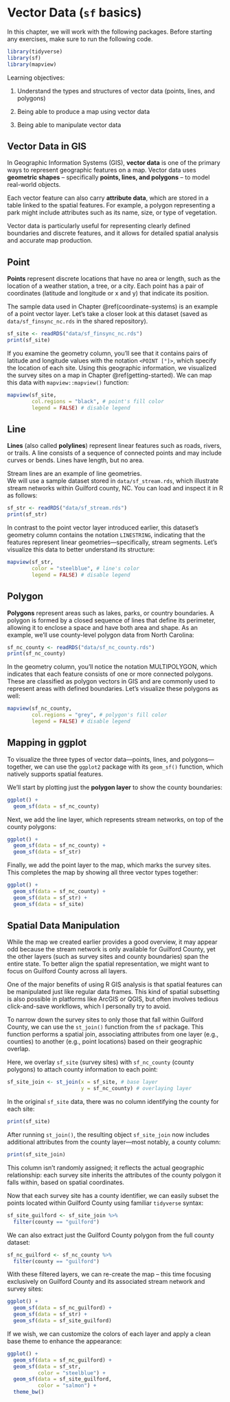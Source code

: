 # Vector Data (`sf` basics)

In this chapter, we will work with the following packages. Before starting any exercises, make sure to run the following code.

```r
library(tidyverse)
library(sf)
library(mapview)

```

Learning objectives:

1.  Understand the types and structures of vector data (points, lines, and polygons)

2.  Being able to produce a map using vector data

3.  Being able to manipulate vector data

## Vector Data in GIS

In Geographic Information Systems (GIS), **vector data** is one of the primary ways to represent geographic features on a map. Vector data uses **geometric shapes** -- specifically **points, lines, and polygons** -- to model real-world objects.

Each vector feature can also carry **attribute data**, which are stored in a table linked to the spatial features. For example, a polygon representing a park might include attributes such as its name, size, or type of vegetation.

Vector data is particularly useful for representing clearly defined boundaries and discrete features, and it allows for detailed spatial analysis and accurate map production.

## Point

**Points** represent discrete locations that have no area or length, such as the location of a weather station, a tree, or a city. Each point has a pair of coordinates (latitude and longitude or x and y) that indicate its position.

The sample data used in Chapter \@ref(coordinate-systems) is an example of a point vector layer. Let's take a closer look at this dataset (saved as `data/sf_finsync_nc.rds` in the shared repository).

```r
sf_site <- readRDS("data/sf_finsync_nc.rds")
print(sf_site)
```

If you examine the geometry column, you'll see that it contains pairs of latitude and longitude values with the notation `<POINT [°]>`, which specify the location of each site. Using this geographic information, we visualized the survey sites on a map in Chapter \@ref(getting-started). We can map this data with `mapview::mapview()` function:

```r
mapview(sf_site,
        col.regions = "black", # point's fill color
        legend = FALSE) # disable legend
```

## Line

**Lines** (also called **polylines**) represent linear features such as roads, rivers, or trails. A line consists of a sequence of connected points and may include curves or bends. Lines have length, but no area.

Stream lines are an example of line geometries.\
We will use a sample dataset stored in `data/sf_stream.rds`, which illustrate stream networks within Guilford county, NC. You can load and inspect it in R as follows:

```r
sf_str <- readRDS("data/sf_stream.rds")
print(sf_str)
```

In contrast to the point vector layer introduced earlier, this dataset's geometry column contains the notation `LINESTRING`, indicating that the features represent linear geometries—specifically, stream segments. Let’s visualize this data to better understand its structure:

```r
mapview(sf_str,
        color = "steelblue", # line's color
        legend = FALSE) # disable legend
```

## Polygon

**Polygons** represent areas such as lakes, parks, or country boundaries. A polygon is formed by a closed sequence of lines that define its perimeter, allowing it to enclose a space and have both area and shape. As an example, we’ll use county-level polygon data from North Carolina:

```r
sf_nc_county <- readRDS("data/sf_nc_county.rds")
print(sf_nc_county)
```

In the geometry column, you’ll notice the notation MULTIPOLYGON, which indicates that each feature consists of one or more connected polygons. These are classified as polygon vectors in GIS and are commonly used to represent areas with defined boundaries. Let’s visualize these polygons as well:

```r
mapview(sf_nc_county,
        col.regions = "grey", # polygon's fill color
        legend = FALSE) # disable legend
```

## Mapping in ggplot

To visualize the three types of vector data—points, lines, and polygons—together, we can use the `ggplot2` package with its `geom_sf()` function, which natively supports spatial features.

We’ll start by plotting just the **polygon layer** to show the county boundaries:

```r
ggplot() +
  geom_sf(data = sf_nc_county)
```

Next, we add the line layer, which represents stream networks, on top of the county polygons:

```r
ggplot() +
  geom_sf(data = sf_nc_county) +
  geom_sf(data = sf_str)
```

Finally, we add the point layer to the map, which marks the survey sites. This completes the map by showing all three vector types together:

```r
ggplot() +
  geom_sf(data = sf_nc_county) +
  geom_sf(data = sf_str) +
  geom_sf(data = sf_site)
```

## Spatial Data Manipulation

While the map we created earlier provides a good overview, it may appear odd because the stream network is only available for Guilford County, yet the other layers (such as survey sites and county boundaries) span the entire state. To better align the spatial representation, we might want to focus on Guilford County across all layers.

One of the major benefits of using R GIS analysis is that spatial features can be manipulated just like regular data frames. This kind of spatial subsetting is also possible in platforms like ArcGIS or QGIS, but often involves tedious click-and-save workflows, which I personally try to avoid.

To narrow down the survey sites to only those that fall within Guilford County, we can use the `st_join()` function from the `sf` package. This function performs a spatial join, associating attributes from one layer (e.g., counties) to another (e.g., point locations) based on their geographic overlap.

Here, we overlay `sf_site` (survey sites) with `sf_nc_county` (county polygons) to attach county information to each point:

```r
sf_site_join <- st_join(x = sf_site, # base layer
                        y = sf_nc_county) # overlaying layer
```

In the original `sf_site` data, there was no column identifying the county for each site:

```r
print(sf_site)
```

After running `st_join()`, the resulting object `sf_site_join` now includes additional attributes from the county layer—most notably, a county column:

```r
print(sf_site_join)
```

This column isn’t randomly assigned; it reflects the actual geographic relationship: each survey site inherits the attributes of the county polygon it falls within, based on spatial coordinates.

Now that each survey site has a county identifier, we can easily subset the points located within Guilford County using familiar `tidyverse` syntax:

```r
sf_site_guilford <- sf_site_join %>% 
  filter(county == "guilford")
```

We can also extract just the Guilford County polygon from the full county dataset:

```r
sf_nc_guilford <- sf_nc_county %>% 
  filter(county == "guilford")
```

With these filtered layers, we can re-create the map -- this time focusing exclusively on Guilford County and its associated stream network and survey sites:

```r
ggplot() +
  geom_sf(data = sf_nc_guilford) +
  geom_sf(data = sf_str) +
  geom_sf(data = sf_site_guilford)
```

If we wish, we can customize the colors of each layer and apply a clean base theme to enhance the appearance:

```r
ggplot() +
  geom_sf(data = sf_nc_guilford) +
  geom_sf(data = sf_str,
          color = "steelblue") +
  geom_sf(data = sf_site_guilford,
          color = "salmon") +
  theme_bw()
```
